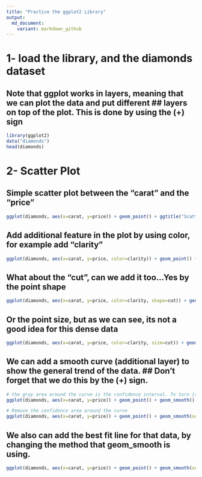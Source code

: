 ```yaml
---
title: "Practice the ggplot2 Library"
output:
  md_document:
    variant: markdown_github
---
```

# 1- load the library, and the diamonds dataset
## Note that ggplot works in layers, meaning that we can plot the data and put different ## layers on top of the plot. This is done by using the (+) sign
```r
library(ggplot2)
data("diamonds")
head(diamonds)
```

# 2- Scatter Plot
## Simple scatter plot between the "carat" and the "price"
```r
ggplot(diamonds, aes(x=carat, y=price)) + geom_point() + ggtitle("Scatter plot") + xlab("carat (weight)") 
```

## Add additional feature in the plot by using color, for example add "clarity"
```r
ggplot(diamonds, aes(x=carat, y=price, color=clarity)) + geom_point() + ggtitle("Scatter plot") + xlab("carat (weight)") 
```

## What about the "cut", can we add it too...Yes by the point shape
```r
ggplot(diamonds, aes(x=carat, y=price, color=clarity, shape=cut)) + geom_point() + ggtitle("Scatter plot") + xlab("carat (weight)") 
```

## Or the point size, but as we can see, its not a good idea for this dense data 
```r
ggplot(diamonds, aes(x=carat, y=price, color=clarity, size=cut)) + geom_point() + ggtitle("Scatter plot") + xlab("carat (weight)") 
```

## We can add a smooth curve (additional layer) to show the general trend of the data. ## Don't forget that we do this by the (+) sign.
```r
# the gray area around the curve is the confidence interval. To turn it off we can turn off the standard error option in geo_smooth.
ggplot(diamonds, aes(x=carat, y=price)) + geom_point() + geom_smooth() 
```

```r
# Remove the confidence area around the curve
ggplot(diamonds, aes(x=carat, y=price)) + geom_point() + geom_smooth(se=FALSE) 
```

## We also can add the best fit line for that data, by changing the method that geom_smooth is using.
```r
ggplot(diamonds, aes(x=carat, y=price)) + geom_point() + geom_smooth(se=FALSE, method=lm) 
```

